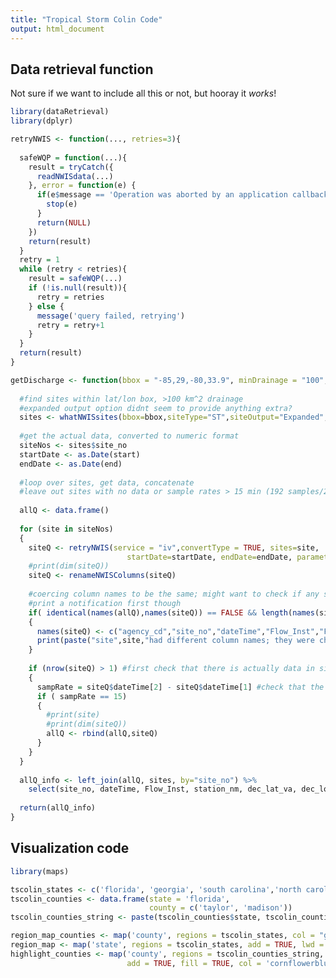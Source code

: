 ```yaml
---
title: "Tropical Storm Colin Code"
output: html_document
---
```


## Data retrieval function
Not sure if we want to include all this or not, but hooray it *works*!


```r
library(dataRetrieval)
library(dplyr)

retryNWIS <- function(..., retries=3){
  
  safeWQP = function(...){
    result = tryCatch({
      readNWISdata(...)
    }, error = function(e) {
      if(e$message == 'Operation was aborted by an application callback'){
        stop(e)
      }
      return(NULL)
    })
    return(result)
  }
  retry = 1
  while (retry < retries){
    result = safeWQP(...)
    if (!is.null(result)){
      retry = retries
    } else {
      message('query failed, retrying')
      retry = retry+1
    }
  }
  return(result)
}

getDischarge <- function(bbox = "-85,29,-80,33.9", minDrainage = "100", start="2016-06-4", end="2016-06-06"){
  
  #find sites within lat/lon box, >100 km^2 drainage
  #expanded output option didnt seem to provide anything extra?
  sites <- whatNWISsites(bbox=bbox,siteType="ST",siteOutput="Expanded",drainAreaMin="100", parameterCd="00060")
  
  #get the actual data, converted to numeric format
  siteNos <- sites$site_no
  startDate <- as.Date(start)
  endDate <- as.Date(end)
  
  #loop over sites, get data, concatenate
  #leave out sites with no data or sample rates > 15 min (192 samples/2 days)
  
  allQ <- data.frame() 
  
  for (site in siteNos)
  {
    siteQ <- retryNWIS(service = "iv",convertType = TRUE, sites=site, 
                          startDate=startDate, endDate=endDate, parameterCd="00060")
    #print(dim(siteQ))
    siteQ <- renameNWISColumns(siteQ)
    
    #coercing column names to be the same; might want to check if any sites besides the tallahassee one has neg #s?
    #print a notification first though
    if( identical(names(allQ),names(siteQ)) == FALSE && length(names(siteQ)) == 6)
    {
      names(siteQ) <- c("agency_cd","site_no","dateTime","Flow_Inst","Flow_Inst_cd","tz_cd")
      print(paste("site",site,"had different column names; they were changed"))
    }
    
    if (nrow(siteQ) > 1) #first check that there is actually data in siteQ
    {
      sampRate = siteQ$dateTime[2] - siteQ$dateTime[1] #check that the sample rate is every 15 min
      if ( sampRate == 15)
      {
        #print(site)
        #print(dim(siteQ))
        allQ <- rbind(allQ,siteQ)
      }
    }
  }
  
  allQ_info <- left_join(allQ, sites, by="site_no") %>% 
    select(site_no, dateTime, Flow_Inst, station_nm, dec_lat_va, dec_long_va)
  
  return(allQ_info)
}
```

## Visualization code
```r
library(maps)

tscolin_states <- c('florida', 'georgia', 'south carolina','north carolina')
tscolin_counties <- data.frame(state = 'florida', 
                               county = c('taylor', 'madison'))
tscolin_counties_string <- paste(tscolin_counties$state, tscolin_counties$county, sep=",")

region_map_counties <- map('county', regions = tscolin_states, col = "grey")
region_map <- map('state', regions = tscolin_states, add = TRUE, lwd = 1.5)
highlight_counties <- map('county', regions = tscolin_counties_string, 
                          add = TRUE, fill = TRUE, col = 'cornflowerblue')
```


